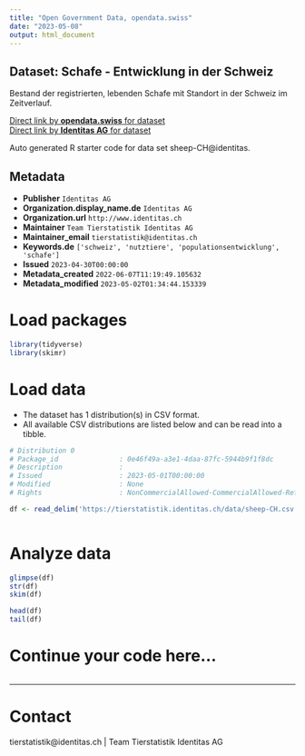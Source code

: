 ```yaml
---
title: "Open Government Data, opendata.swiss"
date: "2023-05-08"
output: html_document
---
```


## Dataset: Schafe - Entwicklung in der Schweiz

Bestand der registrierten, lebenden Schafe mit Standort in der Schweiz im Zeitverlauf. 

[Direct link by **opendata.swiss** for dataset](https://opendata.swiss/de/dataset/schafe-entwicklung-in-der-schweiz)<br>
[Direct link by **Identitas AG** for dataset](https://tierstatistik.identitas.ch/)

Auto generated R starter code for data set sheep-CH@identitas.

## Metadata

- **Publisher** `Identitas AG`
- **Organization.display_name.de** `Identitas AG`
- **Organization.url** `http://www.identitas.ch`
- **Maintainer** `Team Tierstatistik Identitas AG`
- **Maintainer_email** `tierstatistik@identitas.ch`
- **Keywords.de** `['schweiz', 'nutztiere', 'populationsentwicklung', 'schafe']`
- **Issued** `2023-04-30T00:00:00`
- **Metadata_created** `2022-06-07T11:19:49.105632`
- **Metadata_modified** `2023-05-02T01:34:44.153339`


# Load packages

```r

library(tidyverse)
library(skimr)

```

# Load data

-   The dataset has 1 distribution(s) in CSV format.
-   All available CSV distributions are listed below and can be read into a tibble.

```r

# Distribution 0
# Package_id               : 0e46f49a-a3e1-4daa-87fc-5944b9f1f8dc
# Description              : 
# Issued                   : 2023-05-01T00:00:00
# Modified                 : None
# Rights                   : NonCommercialAllowed-CommercialAllowed-ReferenceRequired

df <- read_delim('https://tierstatistik.identitas.ch/data/sheep-CH.csv')



```

# Analyze data

```r

glimpse(df)
str(df)
skim(df)

head(df)
tail(df)

```

# Continue your code here...

```r

```

------------------------------------------------------------------------

# Contact

tierstatistik@identitas.ch | Team Tierstatistik Identitas AG
